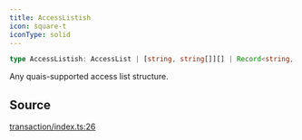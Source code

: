 ```yaml
---
title: AccessListish
icon: square-t
iconType: solid
---
```


```ts
type AccessListish: AccessList | [string, string[]][] | Record<string, string[]>;
```

Any quais-supported access list structure.

## Source

[transaction/index.ts:26](https://github.com/dominant-strategies/quais.js/blob/7c3e9bc54d6f1274e27362fc6bf66140de7d80eb/src/transaction/index.ts#L26)
